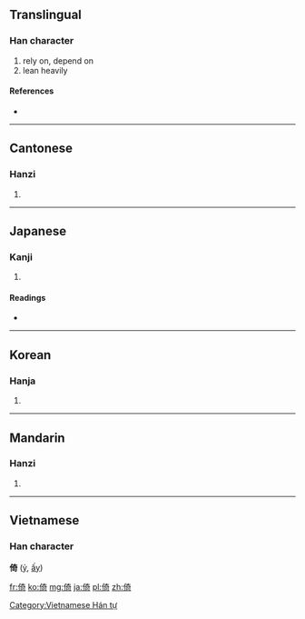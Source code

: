 ==Translingual==

===Han character===
{{Han char|rn=9|rad=人|as=08|sn=10|four=2422<sub>1</sub>|canj=人大一口 (OKMR)}}

# rely on, depend on
# lean heavily

====References====
* {{Han ref|kx=0108.050|dkj=00776|dj=0230.010|hdz=10173.010|uh=501A|ud=20506|bh=ADCA|bd=44490}}

----

==Cantonese==

===Hanzi===
{{yue-hanzi|jyut=|y=yi2}}

# {{defn|Cantonese|sort=人08}}

----

==Japanese==

===Kanji===
{{ja-kanji|grade=|rs=人08}}

# {{defn|Japanese|sort=人08}}

====Readings====
* {{ja-readings|on=[[い]] (i), [[き]] (ki)|kun=[[よる]] (yoru), [[たのむ]] (tanomu)}}

----

==Korean==

===Hanja===
{{ko-hanja|hangeul=[[의]], [[기]]|rv=ui, gi|mr=ŭi, ki}}

# {{defn|Korean|sort=人08}}

----

==Mandarin==

===Hanzi===
{{cmn-hanzi|pin=[[yǐ]] ([[yi3]])|wg=i<sup>3</sup>}}
#{{defn|Mandarin|sort=人08}}

----

==Vietnamese==
===Han character===
'''倚''' ([[ỷ]], [[ấy]])

[[Category:Vietnamese Hán tự]]

[[fr:倚]]
[[ko:倚]]
[[mg:倚]]
[[ja:倚]]
[[pl:倚]]
[[zh:倚]]